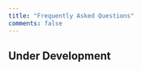 ```yaml
---
title: "Frequently Asked Questions"
comments: false
---
```


::: {.callout-warning}
## Under Development 
:::

